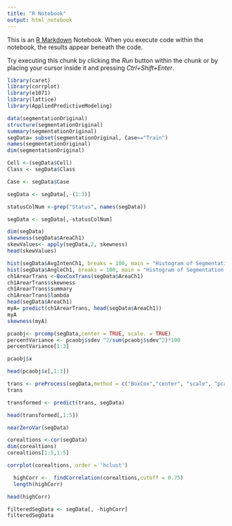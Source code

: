 ```yaml
---
title: "R Notebook"
output: html_notebook
---
```


This is an [R Markdown](http://rmarkdown.rstudio.com) Notebook. When you execute code within the notebook, the results appear beneath the code. 

Try executing this chunk by clicking the *Run* button within the chunk or by placing your cursor inside it and pressing *Ctrl+Shift+Enter*. 

```r
library(caret)
library(corrplot)
library(e1071)
library(lattice)
library(AppliedPredictiveModeling)

```

```r
data(segmentationOriginal)
structure(segmentationOriginal)
summary(segmentationOriginal)
segData= subset(segmentationOriginal, Case=="Train")
names(segmentationOriginal)
dim(segmentationOriginal)

Cell <-(segData$Cell)
Class <- segData$Class

Case <- segData$Case

segData <- segData[,-(1:3)]

statusColNum <-grep("Status", names(segData))

segData <- segData[,-statusColNum]

dim(segData)
skewness(segData$AreaCh1)
skewValues<- apply(segData,2, skewness)
head(skewValues)

hist(segData$AvgIntenCh1, breaks = 100, main = "Histogram of Segmentation Original")
hist(segData$AngleCh1, breaks = 100, main = "Histogram of Segmentation Original")
ch1ArearTrans <-BoxCoxTrans(segData$AreaCh1)
ch1ArearTrans$skewness
ch1ArearTrans$summary
ch1ArearTrans$lambda
head(segData$AreaCh1)
myA= predict(ch1ArearTrans, head(segData$AreaCh1))
myA
skewness(myA)
```

```r
pcaobj<- prcomp(segData,center = TRUE, scale. = TRUE)
percentVariance <- pcaobj$sdev ^2/sum(pcaobj$sdev^2)*100
percentVariance[1:3]

```



```r
pcaobj$x
```

```r
head(pcaobj$x[,1:3])
```

```r
trans <- preProcess(segData,method = c("BoxCox","center", "scale", "pca"))
trans
```

```r
transformed <- predict(trans, segData)
```

```r
head(transformed[,1:5])
```


```r
nearZeroVar(segData)
```

```r
corealtions <-cor(segData)
dim(corealtions)
corealtions[1:5,1:5]
```

```r
corrplot(corealtions, order = 'hclust')
```

```r
  highCorr <-  findCorrelation(corealtions,cutoff = 0.75)
  length(highCorr)
```

```r
head(highCorr)
```

```r
filteredSegData <- segData[, -highCorr]
filteredSegData
```

